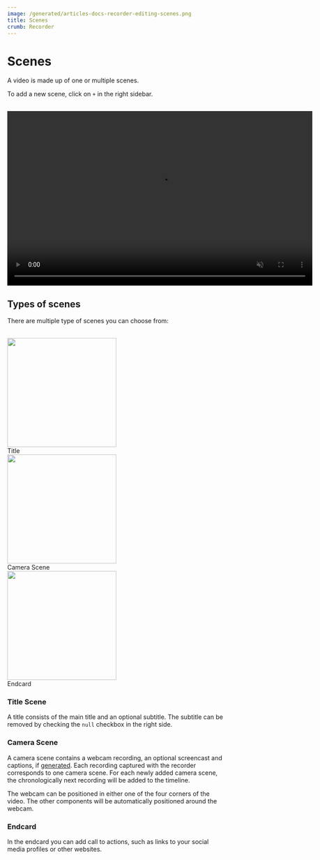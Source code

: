 ```yaml
---
image: /generated/articles-docs-recorder-editing-scenes.png
title: Scenes
crumb: Recorder
---
```


# Scenes

A video is made up of one or multiple scenes.

To add a new scene, click on `+` in the right sidebar.

<br />
<div style={{display: "flex", justifyContent: "center"}}>
<video
  src="/recorder/add-new-scene.mov"
  width="700"
  height="400"
  autoPlay
  muted
  controls
  loop
/>

</div>

## Types of scenes

There are multiple type of scenes you can choose from:

<br />

<div
  style={{
    display: "flex",
    flexDirection: "row",
    justifyContent: "space-around",
  }}
>
  <div
    style={{
      display: "flex",
      flexDirection: "column",
      alignItems: "center",
      gap: 6,
    }}
  >
    <img src="/recorder/titlecard-example.png" width="250" height="250" />
    <div>Title</div>
  </div>
  <div
    style={{
      display: "flex",
      flexDirection: "column",
      alignItems: "center",
      gap: 6,
    }}
  >
    <img src="/recorder/videoscene-example.png" width="250" height="250" />
    <div>Camera Scene</div>
  </div>
  <div
    style={{
      display: "flex",
      flexDirection: "column",
      alignItems: "center",
      gap: 6,
    }}
  >
    <img src="/recorder/endcard-example.png" width="250" height="250" />
    <div>Endcard</div>
  </div>
</div>

### Title Scene

A title consists of the main title and an optional subtitle.
The subtitle can be removed by checking the `null` checkbox in the right side.

### Camera Scene

A camera scene contains a webcam recording, an optional screencast and captions, if [generated](/docs/recorder/captions). Each recording captured with the recorder corresponds to one camera scene.
For each newly added camera scene, the chronologically next recording will be added to the timeline.

The webcam can be positioned in either one of the four corners of the video. The other components will be automatically positioned around the webcam.

### Endcard

In the endcard you can add call to actions, such as links to your social media profiles or other websites.
